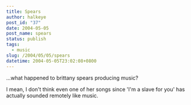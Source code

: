 ```yaml
---
title: Spears
author: halkeye
post_id: "37"
date: 2004-05-05
post_name: spears
status: publish
tags:
  - music
slug: /2004/05/05/spears
datetime: 2004-05-05T23:02:08+0800
---
```


...what happened to brittany spears producing music?

I mean, I don't think even one of her songs since 'I'm a slave for you' has actually sounded remotely like music.
